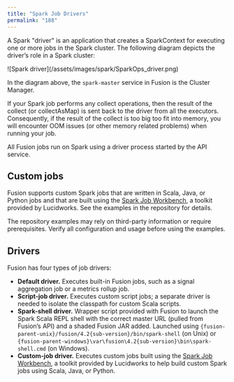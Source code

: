 ```yaml
---
title: "Spark Job Drivers"
permalink: "188"
---
```


A Spark "driver" is an application that creates a SparkContext for executing one or more jobs in the Spark cluster. The following diagram depicts the driver’s role in a Spark cluster:

<Frame>![Spark driver](/assets/images/spark/SparkOps_driver.png)</Frame>

In the diagram above, the `spark-master` service in Fusion is the Cluster Manager.

If your Spark job performs any collect operations, then the result of the collect (or collectAsMap) is sent back to the driver from all the executors. Consequently, if the result of the collect is too big too fit into memory, you will encounter OOM issues (or other memory related problems) when running your job.

All Fusion jobs run on Spark using a driver process started by the API service.

## Custom jobs

Fusion supports custom Spark jobs that are written in Scala, Java, or Python jobs and that are built using the [Spark Job Workbench](https://github.com/Lucidworks/fusion-spark-job-workbench), a toolkit provided by Lucidworks. See the examples in the repository for details.

<Warning>
The repository examples may rely on third-party information or require prerequisites. Verify all configuration and usage before using the examples.
</Warning>

## Drivers

Fusion has four types of job drivers:

* **Default driver.** Executes built-in Fusion jobs, such as a signal aggregation job or a metrics rollup job.
* **Script-job driver.** Executes custom script jobs; a separate driver is needed to isolate the classpath for custom Scala scripts.
* **Spark-shell driver.** Wrapper script provided with Fusion to launch the Spark Scala REPL shell with the correct master URL (pulled from Fusion’s API) and a shaded Fusion JAR added. Launched using `{fusion-parent-unix}/fusion/4.2{sub-version}/bin/spark-shell` (on Unix) or `{fusion-parent-windows}\var\fusion\4.2{sub-version}\bin\spark-shell.cmd` (on Windows).
* **Custom-job driver.** Executes custom jobs built using the [Spark Job Workbench](https://github.com/Lucidworks/fusion-spark-job-workbench), a toolkit provided by Lucidworks to help build custom Spark jobs using Scala, Java, or Python.